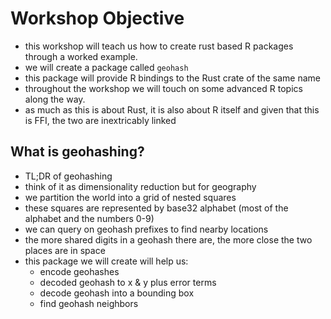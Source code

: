 # Workshop Objective

- this workshop will teach us how to create rust based R packages through a worked example.
- we will create a package called `geohash`
- this package will provide R bindings to the Rust crate of the same name
- throughout the workshop we will touch on some advanced R topics along the way.
- as much as this is about Rust, it is also about R itself and given that this is FFI, the two are inextricably linked

## What is geohashing?

- TL;DR of geohashing
- think of it as dimensionality reduction but for geography
- we partition the world into a grid of nested squares
- these squares are represented by base32 alphabet (most of the alphabet and the numbers 0-9)
- we can query on geohash prefixes to find nearby locations
- the more shared digits in a geohash there are, the more close the two places are in space
- this package we will create will help us:
    - encode geohashes
    - decoded geohash to x & y plus error terms
    - decode geohash into a bounding box
    - find geohash neighbors

